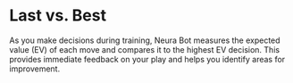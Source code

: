 
# Last vs. Best

As you make decisions during training, Neura Bot measures the expected value (EV) of each move and compares it to the highest EV decision. This provides immediate feedback on your play and helps you identify areas for improvement.

<LastVsBest />
